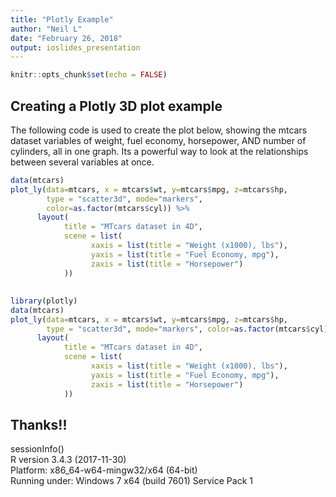 ```yaml
---
title: "Plotly Example"
author: "Neil L"
date: "February 26, 2018"
output: ioslides_presentation
---
```


```r
knitr::opts_chunk$set(echo = FALSE)
```

## Creating a Plotly 3D plot example
  
The following code is used to create the plot below, showing the mtcars dataset variables of weight, fuel economy, horsepower, AND number of cylinders, all in one graph.  Its a powerful way to look at the relationships between several variables at once.  
```r
data(mtcars)
plot_ly(data=mtcars, x = mtcars$wt, y=mtcars$mpg, z=mtcars$hp, 
        type = "scatter3d", mode="markers", 
        color=as.factor(mtcars$cyl)) %>%
      layout(
            title = "MTcars dataset in 4D",
            scene = list(
                  xaxis = list(title = "Weight (x1000), lbs"),
                  yaxis = list(title = "Fuel Economy, mpg"),
                  zaxis = list(title = "Horsepower")
            ))
```

##
```r
library(plotly)
data(mtcars)
plot_ly(data=mtcars, x = mtcars$wt, y=mtcars$mpg, z=mtcars$hp, 
        type = "scatter3d", mode="markers", color=as.factor(mtcars$cyl)) %>%
      layout(
            title = "MTcars dataset in 4D",
            scene = list(
                  xaxis = list(title = "Weight (x1000), lbs"),
                  yaxis = list(title = "Fuel Economy, mpg"),
                  zaxis = list(title = "Horsepower")
            ))
```


## Thanks!!

sessionInfo()  
R version 3.4.3 (2017-11-30)  
Platform: x86_64-w64-mingw32/x64 (64-bit)  
Running under: Windows 7 x64 (build 7601) Service Pack 1  
